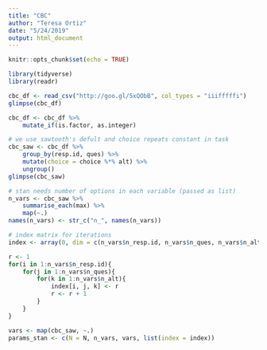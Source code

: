 ```yaml
---
title: "CBC"
author: "Teresa Ortiz"
date: "5/24/2019"
output: html_document
---
```


```r
knitr::opts_chunk$set(echo = TRUE)

library(tidyverse)
library(readr)
```


```r
cbc_df <- read_csv("http://goo.gl/5xQObB", col_types = "iiifffffi")
glimpse(cbc_df)

cbc_df <- cbc_df %>% 
    mutate_if(is.factor, as.integer)

# we use sawtooth's defult and choice repeats constant in task
cbc_saw <- cbc_df %>% 
    group_by(resp.id, ques) %>% 
    mutate(choice = choice %*% alt) %>% 
    ungroup()
glimpse(cbc_saw)

# stan needs number of options in each variable (passed as list)
n_vars <- cbc_saw %>% 
    summarise_each(max) %>% 
    map(~.)
names(n_vars) <- str_c("n_", names(n_vars))

# index matrix for iterations
index <- array(0, dim = c(n_vars$n_resp.id, n_vars$n_ques, n_vars$n_alt))

r <- 1
for(i in 1:n_vars$n_resp.id){
    for(j in 1:n_vars$n_ques){
        for(k in 1:n_vars$n_alt){
            index[i, j, k] <- r
            r <- r + 1
        }
    }
}

vars <- map(cbc_saw, ~.)
params_stan <- c(N = N, n_vars, vars, list(index = index))



```

